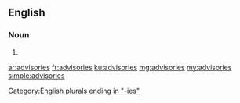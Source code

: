 ==English==

===Noun===
{{head|en}}

# {{plural of|advisory}}

[[Category:English plurals ending in "-ies"]]

[[ar:advisories]]
[[fr:advisories]]
[[ku:advisories]]
[[mg:advisories]]
[[my:advisories]]
[[simple:advisories]]